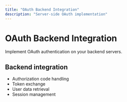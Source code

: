 ```yaml
---
title: "OAuth Backend Integration"
description: "Server-side OAuth implementation"
---
```


# OAuth Backend Integration

Implement OAuth authentication on your backend servers.

## Backend integration

- Authorization code handling
- Token exchange
- User data retrieval
- Session management
